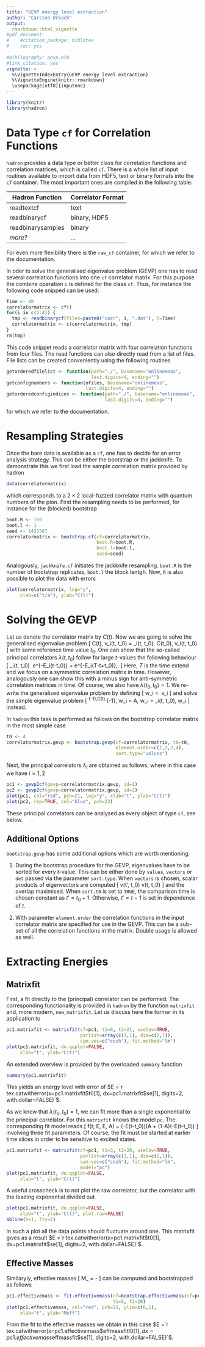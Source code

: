 ```yaml
---
title: "GEVP energy level extraction"
author: "Carsten Urbach"
output:
  rmarkdown::html_vignette
#pdf_document:
#    #citation_package: biblatex
#    toc: yes
    
#bibliography: gevp.bib
#link_citation: yes
vignette: >
  %\VignetteIndexEntry{GEVP energy level extraction}
  %\VignetteEngine{knitr::rmarkdown}
  \usepackage[utf8]{inputenc}
---
```


```r
library(knitr)
library(hadron)
```

# Data Type `cf` for Correlation Functions

`hadron` provides a data type or better class for correlation
functions and correlation matrices, which is called `cf`. There
is a whole list of input
routines available to import data from HDF5, text or binary formats
into the `cf` container. The most important ones are compiled
in the following table:

Hadron Function | Correlator Format
--- | ---
readtextcf | text
readbinarycf | binary, HDF5
readbinarysamples | binary
*more?* | *...*

For even more flexibility there is the `raw_cf` container, for
which we refer to the documentation. 

In oder to solve the generalised eigenvalue problem (GEVP) one has to
read several correlation functions into one `cf` correlator
matrix. For this purpose the combine operation `c` is defined
for the class `cf`. Thus, for instance the following code
snipped can be used:

```r
Time <- 48
correlatormatrix <- cf()
for(i in c(1:4)) {
  tmp <- readbinarycf(files=paste0("corr", i, ".dat"), T=Time)
  correlatormatrix <- c(correlatormatrix, tmp)
}
rm(tmp)
```

This code snippet reads a correlator matrix with four correlation
functions from four files. The read functions can also directly read
from a list of files. File lists can be created conveniently using the
following routines 

```r
getorderedfilelist <- function(path="./", basename="onlinemeas",
                               last.digits=4, ending="")
getconfignumbers <- function(ofiles, basename="onlinemeas",
                             last.digits=4, ending="")
getorderedconfigindices <- function(path="./", basename="onlinemeas",
                                    last.digits=4, ending="")
```

for which we refer to the documentation. 

# Resampling Strategies

Once the bare data is available as a `cf`, one has to decide
for an error analysis strategy. This can be either the bootstrap or
the jackknife. To demonstrate this we first load the sample
correlation matrix provided by hadron

```r
data(correlatormatrix)
```

which corresponds to a $2\times 2$ local-fuzzed correlator matrix with
quantum numbers of the pion.
First the resampling needs to be performed, for instance for the
(blocked) bootstrap

```r
boot.R <- 150
boot.l <- 1
seed <- 1433567
correlatormatrix <- bootstrap.cf(cf=correlatormatrix,
                                 boot.R=boot.R,
                                 boot.l=boot.l,
                                 seed=seed)
```

Analogously, `jackknife.cf` initiates the jackknife
resampling. `boot.R` is the number of bootstrap replicates,
`boot.l` the block lentgh. Now, it is also possible to plot the
data with errors 

```r
plot(correlatormatrix, log="y",
     xlab=c("t/a"), ylab="C(t)")
```

# Solving the GEVP

Let us denote the correlator matrix by $C(t)$. Now we are going to
solve the generalised eigenvalue problem
\[
C(t)\, v_i(t, t_0)\ =\ \lambda_i(t, t_0)\, C(t_0)\, v_i(t, t_0)
\]
with some reference time value $t_0$. One can show that the so-called
principal correlators $\lambda(t, t_0)$ follow for large $t$-values
the following behaviour
\[
\lambda_i(t, t_0)\ \propto\ e^{-E_i(t-t_0)} + e^{-E_i(T-t+t_0)}\,.
\]
Here, $T$ is the time extend and we focus on a symmetric correlation
matrix in time. However, analogously one can show this with a minus
sign for anti-symmetric correlation matrices in time. Of course, we
also have $\lambda(t_0, t_0) = 1$. We re-write the generalised
eigenvalue problem by defining
\[
w_i\ =\ \sqrt{C(t_0)} v_i
\]
and solve the simple eigenvalue problem
\[
\sqrt{C(t_0)}^{-1}\,C(t)\,\sqrt{C(t_0)}^{-1}\, w_i\ =\ A\, w_i\ =\ \lambda_i(t, t_0)\, w_i
\]
instead.

In `hadron` this task is performed as follows on the bootstrap
correlator matrix in the most simple case

```r
t0 <- 4
correlatormatrix.gevp <- bootstrap.gevp(cf=correlatormatrix, t0=t0,
                                        element.order=c(1,2,3,4),
                                        sort.type="values")
```

Next, the principal correlators $\lambda_i$ are obtained as follows,
where in this case we have $i=1,2$

```r
pc1 <- gevp2cf(gevp=correlatormatrix.gevp, id=1)
pc2 <- gevp2cf(gevp=correlatormatrix.gevp, id=2)
plot(pc1, col="red", pch=21, log="y", xlab="t", ylab="C(t)")
plot(pc2, rep=TRUE, col="blue", pch=22)
```

These principal correlators can be analysed as every object of type
`cf`, see below. 

## Additional Options

`bootstrap.gevp` has some additional options which are worth
mentioning.

1. During the bootstrap procedure for the GEVP, eigenvalues have to be
   sorted for every $t$-value. This can be either done by
   `values`, `vectors` or `det` passed via the
   parameter `sort.type`. When `vectors` is chosen,
   scalar products of eigenvectors are computed
   \[
   v(t', t_0) \cdot v(t, t_0)
   \]
   and the overlap maximised. When `sort.t0` is set to
   `TRUE`, the comparison time is chosen constant as
   $t'=t_0+1$. Otherwise, $t'=t-1$ is set in dependence of $t$. 

2. With parameter `element.order` the correlation functions in
   the input correlator matrix are specified for use in the GEVP. This
   can be a sub-set of all the correlation functions in the
   matrix. Double usage is allowed as well.
   

# Extracting Energies

## Matrixfit

First, a fit directly to the (principal) correlator can be
performed. The corresponding functionality is provided in
`hadron` by the function `matrixfit` and, more modern,
`new_matrixfit`. Let us discuss here the former in its
application to

```r
pc1.matrixfit <- matrixfit(cf=pc1, t1=6, t2=21, useCov=TRUE,
                           parlist=array(c(1,1), dim=c(2,1)),
                           sym.vec=c("cosh"), fit.method="lm")
plot(pc1.matrixfit, do.qqplot=FALSE,
     xlab="t", ylab="C(t)")
```

An extended overview is provided by the overloaded `summary`
function

```r
summary(pc1.matrixfit)
```

This yields an energy level with error of
$E =`r tex.catwitherror(x=pc1.matrixfit$t0[1], dx=pc1.matrixfit$se[1], digits=2, with.dollar=FALSE)`$.

As we know that $\lambda(t_0, t_0)=1$, we can fit more than a single
exponential to the principal correlator. For this `matrixfit`
knows the model `pc`. The corresponding fit model reads
\[
f(t; E, \Delta E, A)\ =\ \exp(-E(t-t_0))(A + (1-A)\exp(-\Delta E(t-t_0))
\]
involving three fit parameters. Of course, the fit must be started at
earlier time slices in order to be sensitive to excited states.

```r
pc1.matrixfit <- matrixfit(cf=pc1, t1=3, t2=20, useCov=TRUE,
                           parlist=array(c(1,1), dim=c(2,1)),
                           sym.vec=c("cosh"), fit.method="lm",
                           model="pc")
plot(pc1.matrixfit, do.qqplot=FALSE,
     xlab="t", ylab="C(t)")
```

A useful crosscheck is to not plot the raw correlator, but the
correlator with the leading exponential divided out

```r
plot(pc1.matrixfit, do.qqplot=FALSE,
     xlab="t", ylab="C(t)", plot.raw=FALSE)
abline(h=1, lty=2)
```

In such a plot all the data points should fluctuate around one. 
This matrixfit gives as a result
$E =`r tex.catwitherror(x=pc1.matrixfit$t0[1], dx=pc1.matrixfit$se[1], digits=2, with.dollar=FALSE)`$.


## Effective Masses

Similaryly, effective masses
\[
M_\mathrm{eff}\ =\ -\log\frac{C(t)}{C(t+1)}
\]
can be computed and bootstrapped as follows

```r
pc1.effectivemass <- fit.effectivemass(cf=bootstrap.effectivemass(cf=pc1),
                                       t1=5, t2=20)
plot(pc1.effectivemass, col="red", pch=21, ylim=c(0,1),
     xlab="t", ylab="Meff")
```

From the fit to the effective masses we obtain in this case
$E =`r tex.catwitherror(x=pc1.effectivemass$effmassfit$t0[1], dx=pc1.effectivemass$effmassfit$se[1], digits=2, with.dollar=FALSE)`$.

